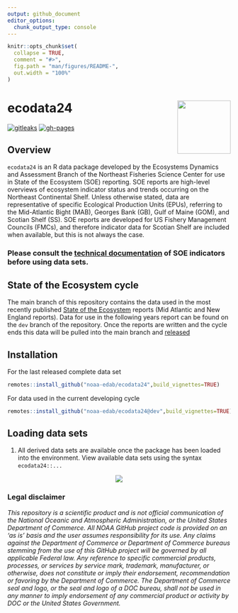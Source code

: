 ```yaml
---
output: github_document
editor_options: 
  chunk_output_type: console
---
```


<!-- README.md is generated from README.Rmd. Please edit that file -->

```r
knitr::opts_chunk$set(
  collapse = TRUE,
  comment = "#>",
  fig.path = "man/figures/README-",
  out.width = "100%"
)
```
# ecodata24 <img src="man/figures/ecodata24_logo.png" align="right" width="120" /> 

<!-- badges: start -->
[![gitleaks](https://github.com/NOAA-EDAB/ecodata24/actions/workflows/secretScan.yml/badge.svg)](https://github.com/NOAA-EDAB/ecodata24/actions/workflows/secretScan.yml)
[![gh-pages](https://github.com/NOAA-EDAB/ecodata24/actions/workflows/pkgdown.yml/badge.svg)](https://github.com/NOAA-EDAB/ecodata24/actions/workflows/pkgdown.yml)
<!-- badges: end -->

## Overview

`ecodata24` is an R data package developed by the Ecosystems Dynamics and Assessment Branch of the Northeast Fisheries Science Center
for use in State of the Ecosystem (SOE) reporting. SOE reports are high-level overviews of ecosystem indicator status and trends occurring
on the Northeast Continental Shelf. Unless otherwise stated, data are representative of specific Ecological Production Units (EPUs), referring to 
the Mid-Atlantic Bight (MAB), Georges Bank (GB), Gulf of Maine (GOM), and Scotian Shelf (SS). SOE reports are developed for US Fishery
Management Councils (FMCs), and therefore indicator data for Scotian Shelf are included when available, but this is not always the case. 

### Please consult the [technical documentation](https://noaa-edab.github.io/tech-doc/) of SOE indicators before using data sets.

## State of the Ecosystem cycle

The main branch of this repository contains the data used in the most recently published [State of the Ecosystem](https://www.fisheries.noaa.gov/new-england-mid-atlantic/ecosystems/state-ecosystem-reports-northeast-us-shelf) reports (Mid Atlantic and New England reports). Data for use in the following years report can be found on the `dev` branch of the repository. Once the reports are written and the cycle ends this data will be pulled into the main branch and [released](https://github.com/NOAA-EDAB/ecodata24/releases)

## Installation

For the last released complete data set

```r
remotes::install_github("noaa-edab/ecodata24",build_vignettes=TRUE)
```

For data used in the current developing cycle

```r
remotes::install_github("noaa-edab/ecodata24@dev",build_vignettes=TRUE)
```


## Loading data sets

1.  All derived data sets are available once the package has been loaded into the environment. View available data sets using the syntax `ecodata24::...`

<p align="center" width="645"> 
<img src="https://raw.githubusercontent.com/NOAA-EDAB/ecodata24/master/ecodata241.gif">
</p>


### Legal disclaimer

*This repository is a scientific product and is not official communication of the National Oceanic and Atmospheric Administration, or the United States Department of Commerce. All NOAA GitHub project code is provided on an ‘as is’ basis and the user assumes responsibility for its use. Any claims against the Department of Commerce or Department of Commerce bureaus stemming from the use of this GitHub project will be governed by all applicable Federal law. Any reference to specific commercial products, processes, or services by service mark, trademark, manufacturer, or otherwise, does not constitute or imply their endorsement, recommendation or favoring by the Department of Commerce. The Department of Commerce seal and logo, or the seal and logo of a DOC bureau, shall not be used in any manner to imply endorsement of any commercial product or activity by DOC or the United States Government.*


